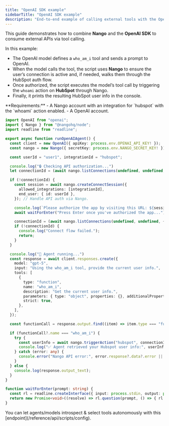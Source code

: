 ```yaml
---
title: "OpenAI SDK example"
sidebarTitle: "OpenAI SDK example"
description: "End-to-end example of calling external tools with the OpenAI SDK."
---
```


This guide demonstrates how to combine **Nango** and the **OpenAI SDK** to consume external APIs via tool calling.

In this example:
- The OpenAI model defines a `who_am_i` tool and sends a prompt to OpenAI.  
- When the model calls the tool, the script uses **Nango** to ensure the user’s connection is active and, if needed, walks them through the HubSpot auth flow.  
- Once authorized, the script executes the model’s tool call by triggering the `whoami` action on **HubSpot** through Nango.  
- Finally, it prints the resulting HubSpot user info in the console.  

<Tip>
**Requirements:** 
- A Nango account with an integration for `hubspot` with the `whoami` action enabled.
- A OpenAI account.
</Tip>

```ts
import OpenAI from "openai";
import { Nango } from "@nangohq/node";
import readline from "readline";

export async function runOpenAIAgent() {
  const client = new OpenAI({ apiKey: process.env.OPENAI_API_KEY! });
  const nango = new Nango({ secretKey: process.env.NANGO_SECRET_KEY! });

  const userId = "user1", integrationId = "hubspot";

  console.log("🔒 Checking API authorization...")
  let connectionId = (await nango.listConnections(undefined, undefined, { endUserId: userId })).connections[0]?.connection_id;

  if (!connectionId) {
    const session = await nango.createConnectSession({
      allowed_integrations: [integrationId],
      end_user: { id: userId },
    }); // Handle API auth via Nango.

    console.log(`Please authorize the app by visiting this URL: ${session.data.connect_link}`);
    await waitForEnter("Press Enter once you've authorized the app...");

    connectionId = (await nango.listConnections(undefined, undefined, { endUserId: userId })).connections[0]?.connection_id;
    if (!connectionId) {
      console.log("Connect flow failed.");
      return;
    }
  }

  console.log("🤖 Agent running...")
  const response = await client.responses.create({
    model: "gpt-5",
    input: "Using the who_am_i tool, provide the current user info.",
    tools: [
      {
        type: "function",
        name: "who_am_i",
        description: "Get the current user info.",
        parameters: { type: "object", properties: {}, additionalProperties: false },
        strict: true,
      },
    ],
  });

  const functionCall = response.output.find((item) => item.type === "function_call") as any;

  if (functionCall?.name === "who_am_i") {
    try {
      const userInfo = await nango.triggerAction("hubspot", connectionId, "whoami"); // Call tools via Nango.
      console.log("✅ Agent retrieved your Hubspot user info:", userInfo);
    } catch (error: any) {
      console.error("Nango API error:", error.response?.data?.error || error);
    }
  } else {
    console.log(response.output_text);
  }
}

function waitForEnter(prompt: string) {
  const rl = readline.createInterface({ input: process.stdin, output: process.stdout });
  return new Promise<void>((resolve) => rl.question(prompt, () => { rl.close(); resolve(); }));
}
```

<Tip>
  You can let agents/models introspect & select tools autonomously with this [endpoint](/reference/api/scripts/config).
</Tip>